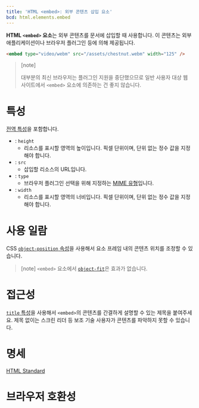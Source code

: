 ```yaml
---
title: 'HTML <embed>: 외부 콘텐츠 삽입 요소'
bcd: html.elements.embed
---
```


**HTML `<embed>` 요소**는 외부 콘텐츠를 문서에 삽입할 때 사용합니다. 이 콘텐츠는 외부 애플리케이션이나 브라우저 플러그인 등에 의해 제공됩니다.

```html hidden name=demo
<embed type="video/webm" src="/assets/chestnut.webm" width="125" />
```

<LiveExample height={240} lang="html" name="demo" />

> [note]
>
> 대부분의 최신 브라우저는 플러그인 지원을 중단했으므로 일반 사용자 대상 웹 사이트에서 `<embed>` 요소에 의존하는 건 좋지 않습니다.

# 특성

[전역 특성](/docs/Web/HTML/Global_attributes)을 포함합니다.

- : `height`
  - 리소스를 표시할 영역의 높이입니다. 픽셀 단위이며, 단위 없는 정수 값을 지정해야 합니다.
- : `src`
  - 삽입할 리소스의 URL입니다.
- : `type`
  - 브라우저 플러그인 선택을 위해 지정하는 [MIME 유형](https://developer.mozilla.org/en-US/docs/Glossary/MIME_type)입니다.
- : `width`
  - 리소스를 표시할 영역의 너비입니다. 픽셀 단위이며, 단위 없는 정수 값을 지정해야 합니다.

# 사용 일람

CSS [`object-position` 속성](/docs/Web/CSS/object-position)을 사용해서 요소 프레임 내의 콘텐츠 위치를 조정할 수 있습니다.

> [note] `<embed>` 요소에서 [`object-fit`](/docs/Web/CSS/object-fit)은 효과가 없습니다.

# 접근성

[`title` 특성](../Global_attributes/title)을 사용해서 `<embed>`의 콘텐츠를 간결하게 설명할 수 있는 제목을 붙여주세요. 제목 없이는 스크린 리더 등 보조 기술 사용자가 콘텐츠를 파악하지 못할 수 있습니다.

# 명세

[HTML Standard](https://html.spec.whatwg.org/multipage/iframe-embed-object.html#the-embed-element)

# 브라우저 호환성

<BrowserCompat data={props.bcd} />
